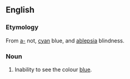 ==English==

===Etymology===
From [[a-]] not, [[cyan]] blue, and [[ablepsia]] blindness.

===Noun===
{{en-noun|-}}

# Inability to see the colour [[blue]].